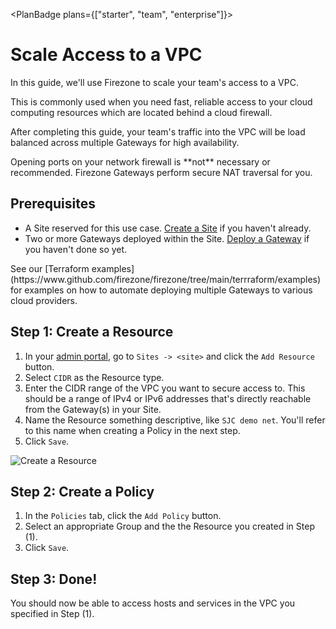 
<PlanBadge plans={["starter", "team", "enterprise"]}>

# Scale Access to a VPC

</PlanBadge>

In this guide, we'll use Firezone to scale your team's access to a VPC.

This is commonly used when you need fast, reliable access to your cloud
computing resources which are located behind a cloud firewall.

After completing this guide, your team's traffic into the VPC will be load
balanced across multiple Gateways for high availability.

<Alert color="warning">
  Opening ports on your network firewall is **not** necessary or recommended.
  Firezone Gateways perform secure NAT traversal for you.
</Alert>

## Prerequisites

- A Site reserved for this use case. [Create a Site](/kb/deploy/sites) if you
  haven't already.
- Two or more Gateways deployed within the Site.
  [Deploy a Gateway](/kb/deploy/gateways) if you haven't done so yet.

<Alert color="info">
  See our [Terraform
  examples](https://www.github.com/firezone/firezone/tree/main/terrraform/examples)
  for examples on how to automate deploying multiple Gateways to various cloud
  providers.
</Alert>

## Step 1: Create a Resource

1. In your [admin portal](https://app.firezone.dev), go to `Sites -> <site>` and
   click the `Add Resource` button.
1. Select `CIDR` as the Resource type.
1. Enter the CIDR range of the VPC you want to secure access to. This should be
   a range of IPv4 or IPv6 addresses that's directly reachable from the
   Gateway(s) in your Site.
1. Name the Resource something descriptive, like `SJC demo net`. You'll refer to
   this name when creating a Policy in the next step.
1. Click `Save`.

<Link
  href="/images/kb/use-cases/scale-vpc-access/step1.png"
  target="_blank"
  rel="nofollow"
>
  <Image
    src="/images/kb/use-cases/scale-vpc-access/step1.png"
    alt="Create a Resource"
    width={1200}
    height={1200}
  />
</Link>

## Step 2: Create a Policy

1. In the `Policies` tab, click the `Add Policy` button.
1. Select an appropriate Group and the the Resource you created in Step (1).
1. Click `Save`.

## Step 3: Done!

You should now be able to access hosts and services in the VPC you specified in
Step (1).

<SupportOptions />
